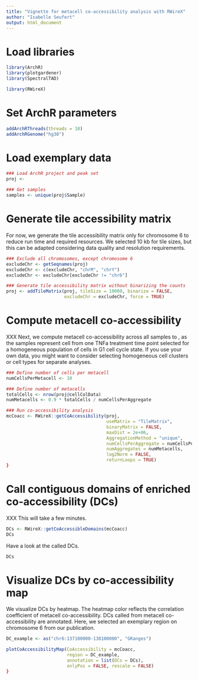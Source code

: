 ```yaml
---
title: "Vignette for metacell co‐accessibility analysis with RWireX"
author: "Isabelle Seufert"
output: html_document
---
```


# Load libraries

```r
library(ArchR)
library(plotgardener)
library(SpectralTAD)

library(RWireX)
```

# Set ArchR parameters

```r
addArchRThreads(threads = 10)
addArchRGenome("hg38")
```

# Load exemplary data

```r
### Load ArchR project and peak set
proj <- 

### Get samples
samples <- unique(proj$Sample)
```

# Generate tile accessibility matrix
For now, we generate the tile accessibility matrix only for chromosome 6 to reduce run time and required resources. We selected 10 kb for tile sizes, but this can be adapted considering data quality and resolution requirements.

```r
### Exclude all chromosomes, except chromosome 6
excludeChr <- getSeqnames(proj)
excludeChr <- c(excludeChr, "chrM", "chrY")
excludeChr <- excludeChr[excludeChr != "chr6"]

### Generate tile accessibility matrix without binarizing the counts
proj <- addTileMatrix(proj, tileSize = 10000, binarize = FALSE, 
                      excludeChr = excludeChr, force = TRUE)
```

# Compute metacell co-accessibility
XXX Next, we compute metacell co-accessibility across all samples to , as the samples represent cell from one TNFa treatment time point selected for a homogeneous population of cells in G1 cell cycle state. If you use your own data, you might want to consider selecting homogeneous cell clusters or cell types for separate analyses.

```r
### Define number of cells per metacell
numCellsPerMetacell <- 10

### Define number of metacells
totalCells <- nrow(proj@cellColData)
numMetacells <- 0.9 * totalCells / numCellsPerAggregate

### Run co-accessibility analysis
mcCoacc <- RWireX::getCoAccessibility(proj, 
                                      useMatrix = "TileMatrix", 
                                      binaryMatrix = FALSE,
                                      maxDist = 2e+06, 
                                      AggregationMethod = "unique",
                                      numCellsPerAggregate = numCellsPerMetacell,
                                      numAggregates = numMetacells, 
                                      log2Norm = FALSE, 
                                      returnLoops = TRUE)
}
```

# Call contiguous domains of enriched co-accessibility (DCs)
XXX This will take a few minutes.

```r
DCs <- RWireX::getCoAccessibleDomains(mcCoacc)
DCs
```

Have a look at the called DCs.

```r
DCs
```

# Visualize DCs by co-accessibility map
We visualize DCs by heatmap. The heatmap color reflects the correlation coefficient of metacell co-accessibility. DCs called from metacell co-accessibility are annotated. Here, we selected an exemplary region on chromosome 6 from our publication.

```r
DC_example <- as("chr6:137100000-138100000", "GRanges")

plotCoAccessibilityMap(CoAccessibility = mcCoacc,
                       region = DC_example,
                       annotation = list(DCs = DCs),
                       onlyPos = FALSE, rescale = FALSE)
}
```